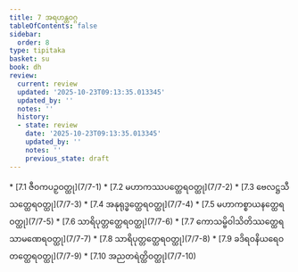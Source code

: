 ```yaml
---
title: 7 အရဟန္တဝဂ္ဂ
tableOfContents: false
sidebar:
  order: 8
type: tipitaka
basket: su
book: dh
review:
  current: review
  updated: '2025-10-23T09:13:35.013345'
  updated_by: ''
  notes: ''
  history:
  - state: review
    date: '2025-10-23T09:13:35.013345'
    updated_by: ''
    notes: ''
    previous_state: draft
---
```



<ReviewStatus review={frontmatter.review} showDetails={true} />

<HypothesisAnnotation frontmatter={frontmatter} />

<DynamicBreadcrumb />



<TableOfContents book="dh" section="7">
* [7.1 ဇီဝကပဉှဝတ္ထု](7/7-1)
* [7.2 မဟာကဿပတ္ထေရဝတ္ထု](7/7-2)
* [7.3 ဗေလဋ္ဌသီသတ္ထေရဝတ္ထု](7/7-3)
* [7.4 အနုရုဒ္ဓတ္ထေရဝတ္ထု](7/7-4)
* [7.5 မဟာကစ္စာယနတ္ထေရဝတ္ထု](7/7-5)
* [7.6 သာရိပုတ္တတ္ထေရဝတ္ထု](7/7-6)
* [7.7 ကောသမ္ဗိဝါသိတိဿတ္ထေရသာမဏေရဝတ္ထု](7/7-7)
* [7.8 သာရိပုတ္တတ္ထေရဝတ္ထု](7/7-8)
* [7.9 ခဒိရဝနိယရေဝတတ္ထေရဝတ္ထု](7/7-9)
* [7.10 အညတရဲတ္ထိဝတ္ထု](7/7-10)
</TableOfContents>
